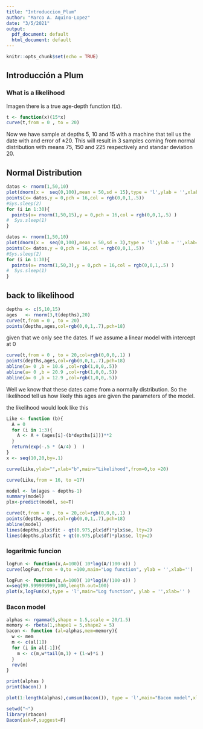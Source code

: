 ```yaml
---
title: "Introduccion_Plum"
author: "Marco A. Aquino-Lopez"
date: "3/5/2021"
output:
  pdf_document: default
  html_document: default
---
```


```r
knitr::opts_chunk$set(echo = TRUE)
```

## Introducción a Plum

### What is a likelihood

Imagen there is a true age-depth function $t(x)$. 

```r
t <- function(x)(15*x)
curve(t,from = 0 , to = 20)
```
Now we have sample at depths $5$, $10$ and $15$ with a machine that tell us the date with and error of $\pm 20$. This will result in  3 samples coming from normal distribution with means $75$, $150$ and $225$ respectively and standar deviation $20$.


## Normal Distribution

```r
datos <- rnorm(1,50,10)
plot(dnorm(x =  seq(0,100),mean = 50,sd = 15),type = 'l',ylab = '',xlab='',main = "Normal Distribution")
points(x= datos,y = 0,pch = 16,col = rgb(0,0,1,.5))
#Sys.sleep(2)
for (i in 1:30){
  points(x= rnorm(1,50,15),y = 0,pch = 16,col = rgb(0,0,1,.5) )
#  Sys.sleep(1)
}

```

```r
datos <- rnorm(1,50,10)
plot(dnorm(x =  seq(0,100),mean = 50,sd = 3),type = 'l',ylab = '',xlab='',main = "Normal Distribution")
points(x= datos,y = 0,pch = 16,col = rgb(0,0,1,.5))
#Sys.sleep(2)
for (i in 1:30){
  points(x= rnorm(1,50,3),y = 0,pch = 16,col = rgb(0,0,1,.5) )
#  Sys.sleep(1)
}
```

## back to likelihood
```r
depths <- c(5,10,15)
ages   <- rnorm(3,t(depths),20)
curve(t,from = 0 , to = 20)
points(depths,ages,col=rgb(0,0,1,.7),pch=18)
```

given that we only see the dates.
If we assume a linear model with intercept at 0

```r
curve(t,from = 0 , to = 20,col=rgb(0,0,0,.1) )
points(depths,ages,col=rgb(0,0,1,.7),pch=18)
abline(a= 0 ,b = 10.6 ,col=rgb(1,0,0,.5))
abline(a= 0 ,b = 20.9 ,col=rgb(1,0,0,.5))
abline(a= 0 ,b = 12.9 ,col=rgb(1,0,0,.5))
```
Well we know that these dates came from a normally distribution. So the likelihood tell us how likely this ages are given the parameters of the model.

the likelihood would look like this

```r
Like <- function (b){
  A = 0
  for (i in 1:3){
    A <- A + (ages[i]-(b*depths[i]))**2
  }
  return(exp(-.5 * (A/4) )  )
}
x <- seq(10,20,by=.1)

curve(Like,ylab="",xlab="b",main="Likelihood",from=0,to =20)
```
```r
curve(Like,from = 16, to =17)
```


```r
model <- lm(ages ~ depths-1)
summary(model)
plx<-predict(model, se=T)

curve(t,from = 0 , to = 20,col=rgb(0,0,0,.1) )
points(depths,ages,col=rgb(0,0,1,.7),pch=18)
abline(model)
lines(depths,plx$fit - qt(0.975,plx$df)*plx$se, lty=2)
lines(depths,plx$fit + qt(0.975,plx$df)*plx$se, lty=2)
```


### logaritmic funcion

```r
logFun <- function(x,A=100)( 10*log(A/(100-x)) )
curve(logFun,from = 0,to =100,main="Log function", ylab = '',xlab='')
```

```r
logFun <- function(x,A=100)( 10*log(A/(100-x)) )
x=seq(99.999999999,100,length.out=100)
plot(x,logFun(x),type = 'l',main="Log function", ylab = '',xlab='' )
```



### Bacon model

```r
alphas <- rgamma(5,shape = 1.5,scale = 20/1.5)
memory <- rbeta(1,shape1 = 5,shape2 = 5)
bacon <- function (al=alphas,mem=memory){
  w <- mem
  m <- c(al[1])
  for (i in al[-1]){
    m <- c(m,w*tail(m,1) + (1-w)*i )
  }
  rev(m) 
}

print(alphas )
print(bacon() )

plot(1:length(alphas),cumsum(bacon()), type = 'l',main="Bacon model",xlab = "depth",ylab = "age")

```
```r
setwd("~")
library(rbacon)
Bacon(ask=F,suggest=F)
```
#############
#############
#############








